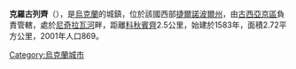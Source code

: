 {{coord|49|5|57|N|26|0|44|E|scale:30000|display=title}}

'''克羅古列齊'''（{{lang-uk|Крогулець}}），是[[烏克蘭|烏克蘭]]的城鎮，位於該國西部[[捷爾諾波爾州|捷爾諾波爾州]]，由[[古西亞京區|古西亞京區]]負責管轄，處於[[尼奇拉瓦河|尼奇拉瓦河]]畔，距離[[科秋賓齊|科秋賓齊]]2.5公里，始建於1583年，面積2.72平方公里，2001年人口869。

{{Ukraine-geo-stub}}
[[Category:烏克蘭城市|Category:烏克蘭城市]]
